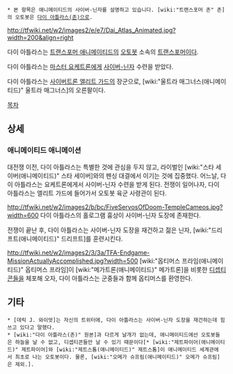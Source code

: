  * 본 항목은 애니메이티드의 사이버-닌자를 설명하고 있습니다. [wiki:"트랜스포머 존" 존]의 오토봇은 [[다이 아틀라스(존)]]으로.

http://tfwiki.net/w2/images2/e/e7/Dai_Atlas_Animated.jpg?width=200&align=right

다이 아틀라스는 [[트랜스포머 애니메이티드]]의 [[오토봇]] 소속의 [[트랜스포머]]이다.

다이 아틀라스는 [[마스터 요케트론]]에게 [[사이버-닌자]] 수련을 받았다.

다이 아틀라스는 [[사이버트론 엘리트 가드]]의 장군으로, [wiki:"울트라 매그너스(애니메이티드)" 울트라 매그너스]의 오른팔이다.

[[목차]]

== 상세 ==
=== 애니메이티드 애니메이션 ===
대전쟁 이전, 다이 아틀라스는 특별한 것에 관심을 두지 않고, 라이벌인 [wiki:"스타 세이버(애니메이티드)" 스타 세이버]와의 펜싱 대결에서 이기는 것에 집중했다. 어느날, 다이 아틀라스는 요케트론에게서 사이버-닌자 수련을 받게 된다. 전쟁이 일어나자, 다이 아틀라스는 엘리트 가드에 들어가서 오토봇 육군 사령관이 된다.

http://tfwiki.net/w2/images2/b/bc/FiveServosOfDoom-TempleCameos.jpg?width=600
다이 아틀라스의 홀로그램 흉상이 사이버-닌자 도장에 존재한다.

전쟁이 끝난 후, 다이 아틀라스는 사이버-닌자 도장을 재건하고 젊은 닌자, [wiki:"드리프트(애니메이티드)" 드리프트]를 훈련시킨다.

http://tfwiki.net/w2/images2/3/3a/TFA-Endgame-MissionActuallyAccomplished.jpg?width=500
[wiki:"옵티머스 프라임(애니메이티드)" 옵티머스 프라임]이 [wiki:"메가트론(애니메이티드)" 메가트론]을 비롯한 [[디셉티콘]]들을 체포해 오자, 다이 아틀라스는 군중들과 함께 옵티머스를 환영한다.

== 기타 ==
 * [데릭 J. 와이엇]는 자신의 트위터에, 다이 아틀라스는 사이버-닌자 도장을 재건하는데 힘쓰고 있다고 말했다.
 * [wiki:"다이 아틀라스(존)" 원본]과 다르게 날개가 없는데, 애니메이티드에선 오토봇들은 하늘을 날 수 없고, 디셉티콘들만 날 수 있기 때문이다[* [wiki:"제트파이어(애니메이티드)" 제트파이어]와 [wiki:"제트스톰(애니메이티드)" 제트스톰]이 애니메이티드 세계관에서 최초로 나는 오토봇이다. 물론, [wiki:"오메가 슈프림(애니메이티드)" 오메가 슈프림]은 제외.].
